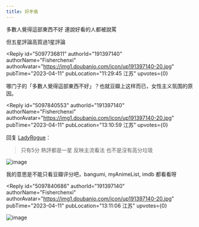 ```yaml
---
title: 好矛盾
---
```



<Forum groupName="无职转生：到了异..." groupUrl="https://www.douban.com/group/716243/" archivedAt="2025-05-16T14:38:03.176Z">
  <Post
    id="286121755"
    title="好矛盾"
    url="https://www.douban.com/group/topic/286121755/?_spm_id=MTM4NDY1NzQ5"
    pubTime="2023-04-30"
    highlightUserId="191397140"
  >
多數人覺得這部東西不好 連說好看的人都被說罵

但五星評論高質過1星評論

<Reply
  id="5097736811"
  authorId="191397140"
  authorName="Fisherchenxi"
  authorAvatar="https://img1.doubanio.com/icon/up191397140-20.jpg"
  pubTime="2023-04-11"
  pubLocation="11:29:45 江苏"
  upvotes={0}
>
哪门子的「多數人覺得這部東西不好」？也就豆瓣上这样而已，女性主义氛围的原因。
</Reply>

<Reply
  id="5097840553"
  authorId="191397140"
  authorName="Fisherchenxi"
  authorAvatar="https://img1.doubanio.com/icon/up191397140-20.jpg"
  pubTime="2023-04-11"
  pubLocation="13:10:59 江苏"
  upvotes={0}
>
回复 [LadyRogue](https://www.douban.com/people/138465749/)：
> 只有5分 熱評都是一星 反映主流看法 也不是沒有高分垃圾

![image](https://img3.doubanio.com/view/richtext/large/public/p523886543.jpg)

我的意思是不能只看豆瓣评分吧，bangumi, myAnimeList, imdb 都看看呀
</Reply>

<Reply
  id="5097840686"
  authorId="191397140"
  authorName="Fisherchenxi"
  authorAvatar="https://img1.doubanio.com/icon/up191397140-20.jpg"
  pubTime="2023-04-11"
  pubLocation="13:11:06 江苏"
  upvotes={0}
>
![image](https://img1.doubanio.com/view/richtext/large/public/p523886630.jpg)
</Reply>
  </Post>
</Forum>
